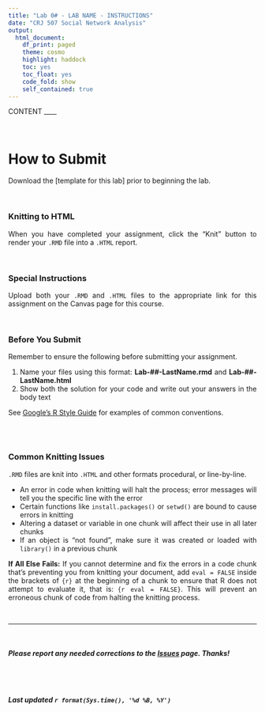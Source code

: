 ```yaml
---
title: "Lab 0# - LAB NAME - INSTRUCTIONS"
date: "CRJ 507 Social Network Analysis"
output: 
  html_document:
    df_print: paged
    theme: cosmo
    highlight: haddock
    toc: yes
    toc_float: yes
    code_fold: show
    self_contained: true
---
```


<style>
body {
text-align: justify}
</style>


CONTENT
____

<br>

# How to Submit

Download the [template for this lab] prior to beginning the lab. 

<br>

### Knitting to HTML

When you have completed your assignment, click the "Knit" button to render your `.RMD` file into a `.HTML` report.

<br>

### Special Instructions

Upload both your `.RMD` and `.HTML` files to the appropriate link for this assignment on the Canvas page for this course.

<br>

### Before You Submit

Remember to ensure the following before submitting your assignment.

1. Name your files using this format: **Lab-##-LastName.rmd** and **Lab-##-LastName.html**
2. Show both the solution for your code and write out your answers in the body text 

See [Google's R Style Guide](https://google.github.io/styleguide/Rguide.xml) for examples of common conventions.

<br>
<br>

### Common Knitting Issues

`.RMD` files are knit into `.HTML` and other formats procedural, or line-by-line.

* An error in code when knitting will halt the process; error messages will tell you the specific line with the error
* Certain functions like `install.packages()` or `setwd()` are bound to cause errors in knitting 
* Altering a dataset or variable in one chunk will affect their use in all later chunks
* If an object is "not found", make sure it was created or loaded with `library()` in a previous chunk

**If All Else Fails:** If you cannot determine and fix the errors in a code chunk that's preventing you from knitting your document, add `eval = FALSE` inside the brackets of `{r}` at the beginning of a chunk to ensure that R does not attempt to evaluate it, that is: `{r eval = FALSE}`. This will prevent an erroneous chunk of code from halting the knitting process.  

<br>

---

<br>

##### ***Please*** report any needed corrections to the [Issues](https://github.com/Watts-College/crj-507-template/issues) page. Thanks!

<br>
<br>

###### ***Last updated `r format(Sys.time(), '%d %B, %Y')`***